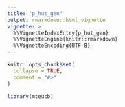 ```yaml
---
title: "p_hut_gen"
output: rmarkdown::html_vignette
vignette: >
  %\VignetteIndexEntry{p_hut_gen}
  %\VignetteEngine{knitr::rmarkdown}
  %\VignetteEncoding{UTF-8}
---
```


```r
knitr::opts_chunk$set(
  collapse = TRUE,
  comment = "#>"
)
```

```r
library(mteucb)
```
